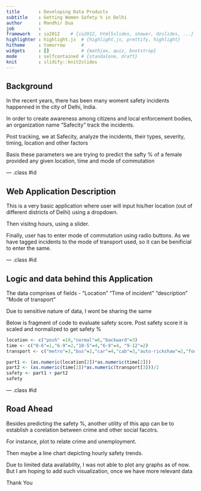 ```yaml
---
title       : Developing Data Products
subtitle    : Getting Women Safety % in Delhi
author      : Mandhir Dua
job         : 
framework   : io2012    # {io2012, html5slides, shower, dzslides, ...}
highlighter : highlight.js  # {highlight.js, prettify, highlight}
hitheme     : tomorrow      # 
widgets     : []            # {mathjax, quiz, bootstrap}
mode        : selfcontained # {standalone, draft}
knit        : slidify::knit2slides
---
```


## Background

In the recent years, there has been many woment safety incidents happenned in the city of Delhi, India. 

In order to create awareness among citizens and local enforcement bodies, an organization name "Safecity" track the incidents.

Post tracking, we at Safecity, analyze the incidents, their types, severity, timing, location and other factors

Basis these parameters we are trying to predict the safty % of a female provided any given location, time and mode of commutation


--- .class #id 

## Web Application Description

This is a very basic application where user will input his/her location (out of different districts of Delhi) using a dropdown. 

Then visitng hours, using a slider. 

Finally, user has to enter mode of commutation using radio buttons. As we have tagged incidents to the mode of transport used, so it can be benificial to enter the same.

--- .class #id

## Logic and data behind this Application

The data comprises of fields - "Location" "Time of incident" "description"  "Mode of transport"

Due to sensitive nature of data, I wont be sharing the same 

Below is fragment of code to evaluate safety score. Post safety score it is scaled and normalized to get safety %

```r
location <- c("posh" =10,"normal"=6,"backward"=3)
time <- c("0-6"=1,"6-9"=2,"10-5"=4,"6-9"=4, "9-12"=2)
transport <- c("metro"=3,"bus"=2,"car"=4,"cab"=3,"auto-rickshaw"=2,"foot"=2)

part1 <- (as.numeric(location[2])*as.numeric(time[2]))
part2 <- (as.numeric(time[2])*as.numeric(transport[3]))/2
safety <- part1 + part2
safety

```


--- .class #id

## Road Ahead

Besides predicting the safety %, another utility of this app can be to establish a corelation between crime and other social facotrs. 

For instance, plot to relate crime and unemployment. 

Then maybe a line chart depicting hourly safety trends. 

Due to limited data availability, I was not able to plot any graphs as of now. But I am hoping to add such visualization, once we have more relevant data


Thank You